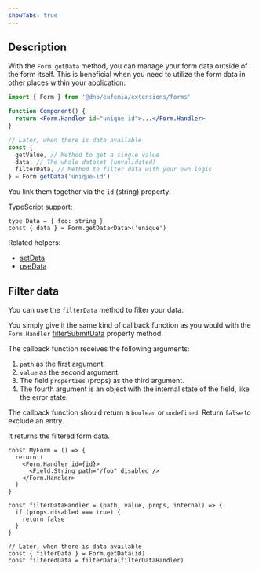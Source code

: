 ```yaml
---
showTabs: true
---
```


## Description

With the `Form.getData` method, you can manage your form data outside of the form itself. This is beneficial when you need to utilize the form data in other places within your application:

```jsx
import { Form } from '@dnb/eufemia/extensions/forms'

function Component() {
  return <Form.Handler id="unique-id">...</Form.Handler>
}

// Later, when there is data available
const {
  getValue, // Method to get a single value
  data, // The whole dataset (unvalidated)
  filterData, // Method to filter data with your own logic
} = Form.getData('unique-id')
```

You link them together via the `id` (string) property.

TypeScript support:

```tsx
type Data = { foo: string }
const { data } = Form.getData<Data>('unique')
```

Related helpers:

- [setData](/uilib/extensions/forms/Form/setData/)
- [useData](/uilib/extensions/forms/Form/useData/)

## Filter data

You can use the `filterData` method to filter your data.

You simply give it the same kind of callback function as you would with the `Form.Handler` [filterSubmitData](/uilib/extensions/forms/Form/Handler/demos/#filter-your-data) property method.

The callback function receives the following arguments:

1. `path` as the first argument.
2. `value` as the second argument.
3. The field `properties` (props) as the third argument.
4. The fourth argument is an object with the internal state of the field, like the error state.

The callback function should return a `boolean` or `undefined`. Return `false` to exclude an entry.

It returns the filtered form data.

```tsx
const MyForm = () => {
  return (
    <Form.Handler id={id}>
      <Field.String path="/foo" disabled />
    </Form.Handler>
  )
}

const filterDataHandler = (path, value, props, internal) => {
  if (props.disabled === true) {
    return false
  }
}

// Later, when there is data available
const { filterData } = Form.getData(id)
const filteredData = filterData(filterDataHandler)
```
